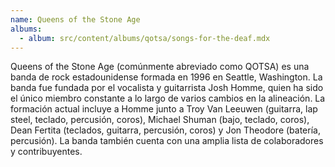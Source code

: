 ```yaml
---
name: Queens of the Stone Age
albums:
  - album: src/content/albums/qotsa/songs-for-the-deaf.mdx
---
```


Queens of the Stone Age (comúnmente abreviado como QOTSA) es una banda de rock estadounidense formada en 1996 en Seattle, Washington. La banda fue fundada por el vocalista y guitarrista Josh Homme, quien ha sido el único miembro constante a lo largo de varios cambios en la alineación. La formación actual incluye a Homme junto a Troy Van Leeuwen (guitarra, lap steel, teclado, percusión, coros), Michael Shuman (bajo, teclado, coros), Dean Fertita (teclados, guitarra, percusión, coros) y Jon Theodore (batería, percusión). La banda también cuenta con una amplia lista de colaboradores y contribuyentes.
